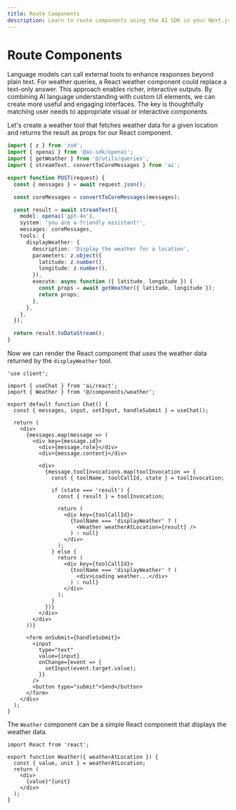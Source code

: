 ```yaml
---
title: Route Components
description: Learn to route components using the AI SDK in your Next.js App Router application
---
```


# Route Components

Language models can call external tools to enhance responses beyond plain text. For weather queries, a React weather component could replace a text-only answer. This approach enables richer, interactive outputs. By combining AI language understanding with custom UI elements, we can create more useful and engaging interfaces. The key is thoughtfully matching user needs to appropriate visual or interactive components.

Let's create a weather tool that fetches weather data for a given location and returns the result as props for our React component.

```ts filename="@/app/api/chat/route.ts"
import { z } from 'zod';
import { openai } from '@ai-sdk/openai';
import { getWeather } from '@/utils/queries';
import { streamText, convertToCoreMessages } from 'ai';

export function POST(request) {
  const { messages } = await request.json();

  const coreMessages = convertToCoreMessages(messages);

  const result = await streamText({
    model: openai('gpt-4o'),
    system: 'you are a friendly assistant!',
    messages: coreMessages,
    tools: {
      displayWeather: {
        description: 'Display the weather for a location',
        parameters: z.object({
          latitude: z.number(),
          longitude: z.number(),
        }),
        execute: async function ({ latitude, longitude }) {
          const props = await getWeather({ latitude, longitude });
          return props;
        },
      },
    },
  });

  return result.toDataStream();
}
```

Now we can render the React component that uses the weather data returned by the `displayWeather` tool.

```tsx filename="@/components/chat.tsx"
'use client';

import { useChat } from 'ai/react';
import { Weather } from '@/components/weather';

export default function Chat() {
  const { messages, input, setInput, handleSubmit } = useChat();

  return (
    <div>
      {messages.map(message => (
        <div key={message.id}>
          <div>{message.role}</div>
          <div>{message.content}</div>

          <div>
            {message.toolInvocations.map(toolInvocation => {
              const { toolName, toolCallId, state } = toolInvocation;

              if (state === 'result') {
                const { result } = toolInvocation;

                return (
                  <div key={toolCallId}>
                    {toolName === 'displayWeather' ? (
                      <Weather weatherAtLocation={result} />
                    ) : null}
                  </div>
                );
              } else {
                return (
                  <div key={toolCallId}>
                    {toolName === 'displayWeather' ? (
                      <div>Loading weather...</div>
                    ) : null}
                  </div>
                );
              }
            })}
          </div>
        </div>
      ))}

      <form onSubmit={handleSubmit}>
        <input
          type="text"
          value={input}
          onChange={event => {
            setInput(event.target.value);
          }}
        />
        <button type="submit">Send</button>
      </form>
    </div>
  );
}
```

The `Weather` component can be a simple React component that displays the weather data.

```tsx filename="@/components/weather.tsx"
import React from 'react';

export function Weather({ weatherAtLocation }) {
  const { value, unit } = weatherAtLocation;
  return (
    <div>
      {value}°{unit}
    </div>
  );
}
```
